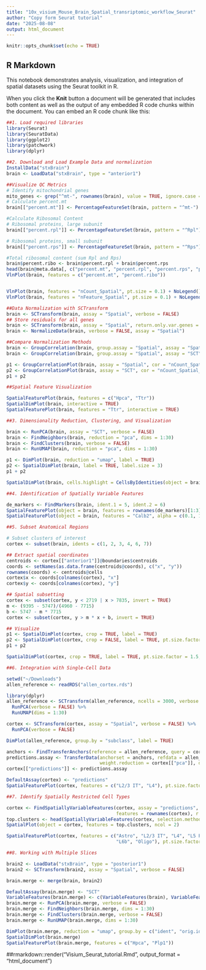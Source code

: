 ```yaml
---
title: "10x_visium_Mouse_Brain_Spatial_transriptomic_workflow_Seurat"
author: "Copy form Seurat tutorial"
date: "2025-08-08"
output: html_document
---
```


```r
knitr::opts_chunk$set(echo = TRUE)

```

## R Markdown

This notebook demonstrates analysis, visualization, and integration of spatial datasets using the Seurat toolkit in R.

When you click the **Knit** button a document will be generated that includes both content as well as the output of any embedded R code chunks within the document. You can embed an R code chunk like this:

```r
##1. Load required libraries
library(Seurat)
library(SeuratData)
library(ggplot2)
library(patchwork)
library(dplyr)
```
```r
##2. Download and Load Example Data and normalization
InstallData("stxBrain")
brain <- LoadData("stxBrain", type = "anterior1")

##Visualize QC Metrics
# Identify mitochondrial genes
mito_genes <- grep("^mt-", rownames(brain), value = TRUE, ignore.case = TRUE)
# Calculate percent.mt
brain[["percent.mt"]] <- PercentageFeatureSet(brain, pattern = "^mt-")

#Calculate Ribosomal Content
# Ribosomal proteins, large subunit
brain[["percent.rpl"]] <- PercentageFeatureSet(brain, pattern = "^Rpl")

# Ribosomal proteins, small subunit
brain[["percent.rps"]] <- PercentageFeatureSet(brain, pattern = "^Rps")

#Total ribosomal content (sum Rpl and Rps)
brain$percent.ribo <- brain$percent.rpl + brain$percent.rps
head(brain@meta.data[, c("percent.mt", "percent.rpl", "percent.rps", "percent.ribo")])
VlnPlot(brain, features = c("percent.mt", "percent.ribo"))


VlnPlot(brain, features = "nCount_Spatial", pt.size = 0.1) + NoLegend()
VlnPlot(brain, features = "nFeature_Spatial", pt.size = 0.1) + NoLegend()

```
```r
##Data Normalization with SCTransform
brain <- SCTransform(brain, assay = "Spatial", verbose = FALSE)
## Store residuals for all genes
brain <- SCTransform(brain, assay = "Spatial", return.only.var.genes = FALSE, verbose = FALSE)
brain <- NormalizeData(brain, verbose = FALSE, assay = "Spatial")

##Compare Normalization Methods
brain <- GroupCorrelation(brain, group.assay = "Spatial", assay = "Spatial", slot = "data", do.plot = FALSE)
brain <- GroupCorrelation(brain, group.assay = "Spatial", assay = "SCT", slot = "scale.data", do.plot = FALSE)

p1 <- GroupCorrelationPlot(brain, assay = "Spatial", cor = "nCount_Spatial_cor") + ggtitle("Log Normalization") + theme(plot.title = element_text(hjust = 0.5))
p2 <- GroupCorrelationPlot(brain, assay = "SCT", cor = "nCount_Spatial_cor") + ggtitle("SCTransform Normalization") + theme(plot.title = element_text(hjust = 0.5))
p1 + p2

##Spatial Feature Visualization

SpatialFeaturePlot(brain, features = c("Hpca", "Ttr"))
SpatialDimPlot(brain, interactive = TRUE)
SpatialFeaturePlot(brain, features = "Ttr", interactive = TRUE)
```

```r
##3. Dimensionality Reduction, Clustering, and Visualization

brain <- RunPCA(brain, assay = "SCT", verbose = FALSE)
brain <- FindNeighbors(brain, reduction = "pca", dims = 1:30)
brain <- FindClusters(brain, verbose = FALSE)
brain <- RunUMAP(brain, reduction = "pca", dims = 1:30)

p1 <- DimPlot(brain, reduction = "umap", label = TRUE)
p2 <- SpatialDimPlot(brain, label = TRUE, label.size = 3)
p1 + p2

SpatialDimPlot(brain, cells.highlight = CellsByIdentities(object = brain, idents = c(2, 1, 4, 3, 5, 8)), facet.highlight = TRUE, ncol = 3)
```

```r
##4. Identification of Spatially Variable Features

de_markers <- FindMarkers(brain, ident.1 = 5, ident.2 = 6)
SpatialFeaturePlot(object = brain, features = rownames(de_markers)[1:3], alpha = c(0.1, 1), ncol = 3)
SpatialFeaturePlot(object = brain, features = "Calb2", alpha = c(0.1, 1))

```

```r
##5. Subset Anatomical Regions

# Subset clusters of interest
cortex <- subset(brain, idents = c(1, 2, 3, 4, 6, 7))

## Extract spatial coordinates
centroids <- cortex[["anterior1"]]@boundaries$centroids
coords <- setNames(as.data.frame(centroids@coords), c("x", "y"))
rownames(coords) <- centroids@cells
cortex$x <- coords[colnames(cortex), "x"]
cortex$y <- coords[colnames(cortex), "y"]

## Spatial subsetting
cortex <- subset(cortex, y < 2719 | x > 7835, invert = TRUE)
m <- (9395 - 5747)/(4960 - 7715)
b <- 5747 - m * 7715
cortex <- subset(cortex, y > m * x + b, invert = TRUE)

## Visualize
p1 <- SpatialDimPlot(cortex, crop = TRUE, label = TRUE)
p2 <- SpatialDimPlot(cortex, crop = FALSE, label = TRUE, pt.size.factor = 1, label.size = 3)
p1 + p2

SpatialDimPlot(cortex, crop = TRUE, label = TRUE, pt.size.factor = 1.5, label.size = 5)
```

```r
##6. Integration with Single-Cell Data

setwd("~/Downloads")
allen_reference <- readRDS("allen_cortex.rds")

library(dplyr)
allen_reference <- SCTransform(allen_reference, ncells = 3000, verbose = FALSE) %>%
  RunPCA(verbose = FALSE) %>%
  RunUMAP(dims = 1:30)

cortex <- SCTransform(cortex, assay = "Spatial", verbose = FALSE) %>%
  RunPCA(verbose = FALSE)

DimPlot(allen_reference, group.by = "subclass", label = TRUE)

anchors <- FindTransferAnchors(reference = allen_reference, query = cortex, normalization.method = "SCT")
predictions.assay <- TransferData(anchorset = anchors, refdata = allen_reference$subclass, prediction.assay = TRUE,
                                  weight.reduction = cortex[["pca"]], dims = 1:30)
cortex[["predictions"]] <- predictions.assay

DefaultAssay(cortex) <- "predictions"
SpatialFeaturePlot(cortex, features = c("L2/3 IT", "L4"), pt.size.factor = 1.6, ncol = 2, crop = TRUE)

```

```r
##7. Identify Spatially Restricted Cell Types

cortex <- FindSpatiallyVariableFeatures(cortex, assay = "predictions", selection.method = "moransi",
                                        features = rownames(cortex), r.metric = 5, slot = "data")
top.clusters <- head(SpatiallyVariableFeatures(cortex, selection.method = "moransi"), 4)
SpatialPlot(object = cortex, features = top.clusters, ncol = 2)

SpatialFeaturePlot(cortex, features = c("Astro", "L2/3 IT", "L4", "L5 PT", "L5 IT", "L6 CT", "L6 IT",
                                        "L6b", "Oligo"), pt.size.factor = 1, ncol = 2, crop = FALSE, alpha = c(0.1, 1))

```

```r

##8. Working with Multiple Slices

brain2 <- LoadData("stxBrain", type = "posterior1")
brain2 <- SCTransform(brain2, assay = "Spatial", verbose = FALSE)

brain.merge <- merge(brain, brain2)

DefaultAssay(brain.merge) <- "SCT"
VariableFeatures(brain.merge) <- c(VariableFeatures(brain), VariableFeatures(brain2))
brain.merge <- RunPCA(brain.merge, verbose = FALSE)
brain.merge <- FindNeighbors(brain.merge, dims = 1:30)
brain.merge <- FindClusters(brain.merge, verbose = FALSE)
brain.merge <- RunUMAP(brain.merge, dims = 1:30)

DimPlot(brain.merge, reduction = "umap", group.by = c("ident", "orig.ident"))
SpatialDimPlot(brain.merge)
SpatialFeaturePlot(brain.merge, features = c("Hpca", "Plp1"))
```

##rmarkdown::render("Visium_Seurat_tutorial.Rmd", output_format = "html_document")





